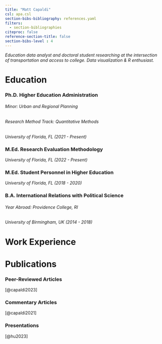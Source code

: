 ```yaml
---
title: "Matt Capaldi"
csl: apa.csl
section-bibs-bibliography: references.yaml
filters:
  - section-bibliographies
citeproc: false
reference-section-title: false
section-bibs-level : 4
---
```


*Education data analyst and doctoral student researching at the intersection of transportation and access to college. Data visualization & R enthusiast.*

# Education

### Ph.D. Higher Education Administration

###### Minor: Urban and Regional Planning

###### Research Method Track: Quantitative Methods

*University of Florida, FL (2021 - Present)*

### M.Ed. Research Evaluation Methodology

*University of Florida, FL (2022 - Present)*

### M.Ed. Student Personnel in Higher Education

*University of Florida, FL (2018 - 2020)*

### B.A. International Relations with Political Science

###### Year Abroad: Providence College, RI

*University of Birmingham, UK (2014 - 2018)*


# Work Experience

# Publications

### Peer-Reviewed Articles

::: content-hidden
[@capaldi2023]
:::


### Commentary Articles

::: content-hidden
[@capaldi2021]
:::


### Presentations

::: content-hidden
[@hu2023]
:::
